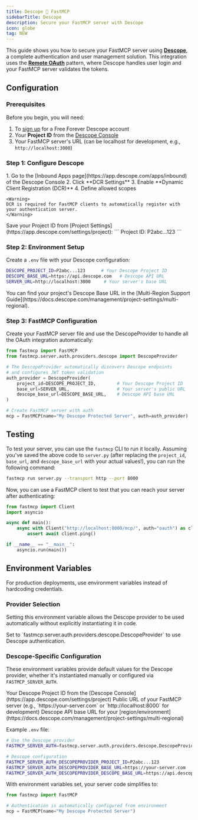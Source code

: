 ```yaml
---
title: Descope 🤝 FastMCP
sidebarTitle: Descope
description: Secure your FastMCP server with Descope
icon: globe
tag: NEW
---
```



<VersionBadge version="2.12.4" />

This guide shows you how to secure your FastMCP server using [**Descope**](https://www.descope.com), a complete authentication and user management solution. This integration uses the [**Remote OAuth**](/servers/auth/remote-oauth) pattern, where Descope handles user login and your FastMCP server validates the tokens.

## Configuration

### Prerequisites

Before you begin, you will need:
1. To [sign up](https://www.descope.com/sign-up) for a Free Forever Descope account
2. Your **Project ID** from the [Descope Console](https://app.descope.com/settings/project)
3. Your FastMCP server's URL (can be localhost for development, e.g., `http://localhost:3000`)

### Step 1: Configure Descope

<Steps>
<Step title="Enable Dynamic Client Registration">
    1. Go to the [Inbound Apps page](https://app.descope.com/apps/inbound) of the Descope Console
    2. Click **DCR Settings**
    3. Enable **Dynamic Client Registration (DCR)**
    4. Define allowed scopes
    
    <Warning>
    DCR is required for FastMCP clients to automatically register with your authentication server.
    </Warning>
</Step>

<Step title="Note Your Project ID">
    Save your Project ID from [Project Settings](https://app.descope.com/settings/project):
    ```
    Project ID: P2abc...123
    ```
</Step>
</Steps>

### Step 2: Environment Setup

Create a `.env` file with your Descope configuration:

```bash
DESCOPE_PROJECT_ID=P2abc...123      # Your Descope Project ID
DESCOPE_BASE_URL=https://api.descope.com   # Descope API URL
SERVER_URL=http://localhost:3000     # Your server's base URL
```

<Note>
You can find your project's Descope Base URL in the [Multi-Region Support Guide](https://docs.descope.com/management/project-settings/multi-regional).
</Note>

### Step 3: FastMCP Configuration

Create your FastMCP server file and use the DescopeProvider to handle all the OAuth integration automatically:

```python server.py
from fastmcp import FastMCP
from fastmcp.server.auth.providers.descope import DescopeProvider

# The DescopeProvider automatically discovers Descope endpoints
# and configures JWT token validation
auth_provider = DescopeProvider(
    project_id=DESCOPE_PROJECT_ID,        # Your Descope Project ID
    base_url=SERVER_URL,                  # Your server's public URL
    descope_base_url=DESCOPE_BASE_URL,    # Descope API base URL
)

# Create FastMCP server with auth
mcp = FastMCP(name="My Descope Protected Server", auth=auth_provider)

```

## Testing

To test your server, you can use the `fastmcp` CLI to run it locally. Assuming you've saved the above code to `server.py` (after replacing the `project_id`, `base_url`, and `descope_base_url` with your actual values!), you can run the following command:

```bash
fastmcp run server.py --transport http --port 8000
```

Now, you can use a FastMCP client to test that you can reach your server after authenticating:

```python
from fastmcp import Client
import asyncio

async def main():
    async with Client("http://localhost:8000/mcp/", auth="oauth") as client:
        assert await client.ping()

if __name__ == "__main__":
    asyncio.run(main())
```

## Environment Variables


For production deployments, use environment variables instead of hardcoding credentials.

### Provider Selection

Setting this environment variable allows the Descope provider to be used automatically without explicitly instantiating it in code.

<Card>
<ParamField path="FASTMCP_SERVER_AUTH" default="Not set">
Set to `fastmcp.server.auth.providers.descope.DescopeProvider` to use Descope authentication.
</ParamField>
</Card>

### Descope-Specific Configuration

These environment variables provide default values for the Descope provider, whether it's instantiated manually or configured via `FASTMCP_SERVER_AUTH`.

<Card>
<ParamField path="FASTMCP_SERVER_AUTH_DESCOPEPROVIDER_PROJECT_ID" required>
Your Descope Project ID from the [Descope Console](https://app.descope.com/settings/project)
</ParamField>

<ParamField path="FASTMCP_SERVER_AUTH_DESCOPEPROVIDER_BASE_URL" required>
Public URL of your FastMCP server (e.g., `https://your-server.com` or `http://localhost:8000` for development)
</ParamField>

<ParamField path="FASTMCP_SERVER_AUTH_DESCOPEPROVIDER_DESCOPE_BASE_URL" default="https://api.descope.com">
Descope API base URL for your [region/environment](https://docs.descope.com/management/project-settings/multi-regional)
</ParamField>
</Card>

Example `.env` file:
```bash
# Use the Descope provider
FASTMCP_SERVER_AUTH=fastmcp.server.auth.providers.descope.DescopeProvider

# Descope configuration
FASTMCP_SERVER_AUTH_DESCOPEPROVIDER_PROJECT_ID=P2abc...123
FASTMCP_SERVER_AUTH_DESCOPEPROVIDER_BASE_URL=https://your-server.com
FASTMCP_SERVER_AUTH_DESCOPEPROVIDER_DESCOPE_BASE_URL=https://api.descope.com
```

With environment variables set, your server code simplifies to:

```python server.py
from fastmcp import FastMCP

# Authentication is automatically configured from environment
mcp = FastMCP(name="My Descope Protected Server")
```